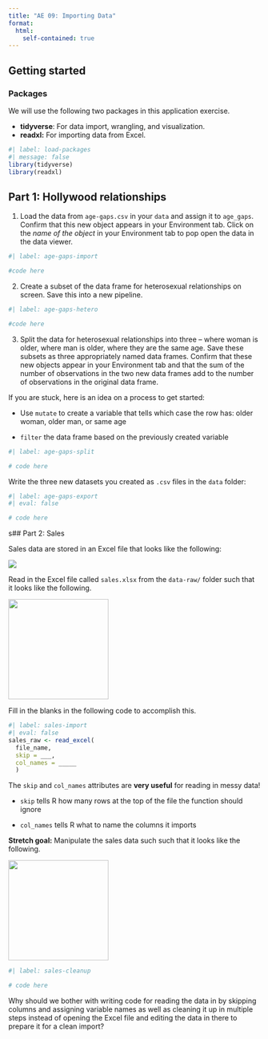 ```yaml
---
title: "AE 09: Importing Data"
format:
  html:
    self-contained: true
---
```


## Getting started

### Packages

We will use the following two packages in this application exercise.

-   **tidyverse**: For data import, wrangling, and visualization.
-   **readxl:** For importing data from Excel.

```r
#| label: load-packages
#| message: false
library(tidyverse)
library(readxl)
```

## Part 1: Hollywood relationships

1.  Load the data from `age-gaps.csv` in your `data` and assign it to `age_gaps`. Confirm that this new object appears in your Environment tab. Click on the *name of the object* in your Environment tab to pop open the data in the data viewer.

```r
#| label: age-gaps-import

#code here

```

2.  Create a subset of the data frame for heterosexual relationships on screen. Save this into a new pipeline.

```r
#| label: age-gaps-hetero

#code here

```

3.  Split the data for heterosexual relationships into three -- where woman is older, where man is older, where they are the same age. Save these subsets as three appropriately named data frames. Confirm that these new objects appear in your Environment tab and that the sum of the number of observations in the two new data frames add to the number of observations in the original data frame.

::: callout-note
If you are stuck, here is an idea on a process to get started:

-   Use `mutate` to create a variable that tells which case the row has: older woman, older man, or same age

-   `filter` the data frame based on the previously created variable
:::

```r
#| label: age-gaps-split

# code here
```

Write the three new datasets you created as `.csv` files in the `data` folder:

```r
#| label: age-gaps-export
#| eval: false

# code here
```

s## Part 2: Sales

Sales data are stored in an Excel file that looks like the following:

![](https://sta199-s24.github.io/images/sales-excel.png)

Read in the Excel file called `sales.xlsx` from the `data-raw/` folder such that it looks like the following.

![](https://sta199-s24.github.io/images/sales-1.png){width="200"}

Fill in the blanks in the following code to accomplish this.

```r
#| label: sales-import
#| eval: false
sales_raw <- read_excel(
  file_name, 
  skip = ___,
  col_names = _____
  )
```

::: callout-tip
The `skip` and `col_names` attributes are **very useful** for reading in messy data!

-   `skip` tells R how many rows at the top of the file the function should ignore

-   `col_names` tells R what to name the columns it imports
:::

**Stretch goal:** Manipulate the sales data such such that it looks like the following.

![](https://sta199-s24.github.io/images/sales-2.png){width="200"}

```r
#| label: sales-cleanup

# code here
```

Why should we bother with writing code for reading the data in by skipping columns and assigning variable names as well as cleaning it up in multiple steps instead of opening the Excel file and editing the data in there to prepare it for a clean import?